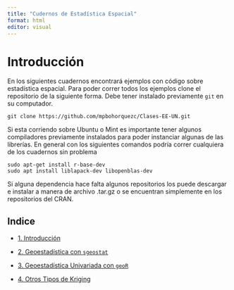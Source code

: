 ```yaml
---
title: "Cudernos de Estadística Espacial"
format: html
editor: visual
---
```



# Introducción

En los siguientes cuadernos encontrará ejemplos con código sobre estadística espacial. Para poder correr todos los ejemplos clone el repositorio de la siguiente forma. Debe tener instalado previamente `git` en su computador.

```         
git clone https://github.com/mpbohorquezc/Clases-EE-UN.git
```

Si esta corriendo sobre Ubuntu o Mint es importante tener algunos compiladores previamente instalados para poder instanciar algunas de las librerías. En general con los siguientes comandos podría correr cualquiera de los cuadernos sin problema

```         
sudo apt-get install r-base-dev
sudo apt install liblapack-dev libopenblas-dev
```

Si alguna dependencia hace falta algunos repositorios los puede descargar e instalar a manera de archivo .tar.gz o se encuentran simplemente en los repositorios del CRAN.

## Indice

-   [1. Introducción](https://mpbohorquezc.github.io/Clases-EE-UN/index.html)

-   [2. Geoestadística con `sgeostat`](https://mpbohorquezc.github.io/Clases-EE-UN/geoestadística-con-sgeostat.html)

-   [3. Geoestadística Univariada con `geoR`](https://mpbohorquezc.github.io/Clases-EE-UN/geoestadística-univariada-con-geor.html)

-   [4. Otros Tipos de Kriging](https://mpbohorquezc.github.io/Clases-EE-UN/otros-tipos-de-kriging.html)
